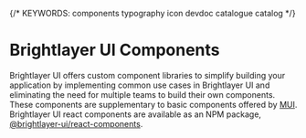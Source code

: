
{/* KEYWORDS: components typography icon devdoc catalogue catalog */}

# Brightlayer UI Components

Brightlayer UI offers custom component libraries to simplify building your application by implementing common use cases in Brightlayer UI and eliminating the need for multiple teams to build their own components. These components are supplementary to basic components offered by [MUI](https://mui.com/material-ui/getting-started/supported-components/). Brightlayer UI react components are available as an NPM package, [@brightlayer-ui/react-components](https://www.npmjs.com/package/@brightlayer-ui/react-components).

<ComponentCatalogGrids />
